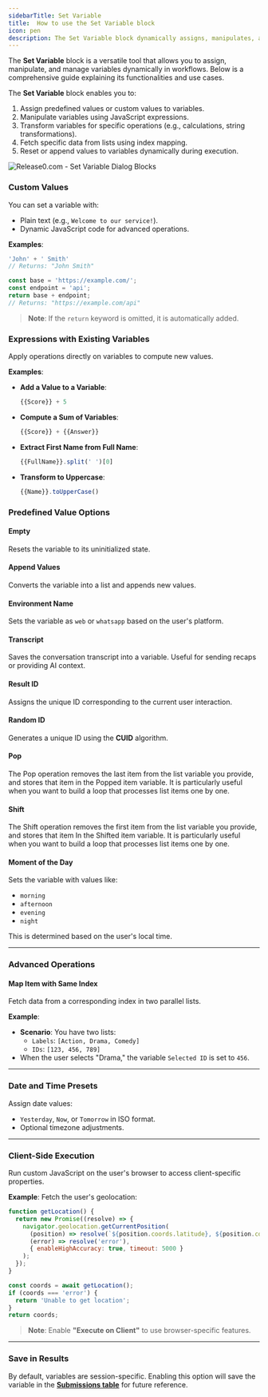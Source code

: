 ```yaml
---
sidebarTitle: Set Variable
title:  How to use the Set Variable block
icon: pen
description: The Set Variable block dynamically assigns, manipulates, and manages variables in workflows, enabling advanced operations and data transformations within your chatbot agent.
---
```


The **Set Variable** block is a versatile tool that allows you to assign, manipulate, and manage variables dynamically in workflows. Below is a comprehensive guide explaining its functionalities and use cases.


The **Set Variable** block enables you to:
1. Assign predefined values or custom values to variables.
2. Manipulate variables using JavaScript expressions.
3. Transform variables for specific operations (e.g., calculations, string transformations).
4. Fetch specific data from lists using index mapping.
5. Reset or append values to variables dynamically during execution.

<Frame style={{ maxWidth: '600px' }}>
  <img src="/images/blocks/logic/set-variable.png" alt="Release0.com - Set Variable Dialog Blocks" />
</Frame>

### **Custom Values**
You can set a variable with:
- Plain text (e.g., `Welcome to our service!`).
- Dynamic JavaScript code for advanced operations.
  
**Examples**:
```javascript
'John' + ' Smith'
// Returns: "John Smith"
```

```javascript
const base = 'https://example.com/';
const endpoint = 'api';
return base + endpoint;
// Returns: "https://example.com/api"
```

> **Note**: If the `return` keyword is omitted, it is automatically added.


### **Expressions with Existing Variables**

Apply operations directly on variables to compute new values. 

**Examples**:
- **Add a Value to a Variable**:  
  ```javascript
  {{Score}} + 5
  ```

- **Compute a Sum of Variables**:  
  ```javascript
  {{Score}} + {{Answer}}
  ```

- **Extract First Name from Full Name**:  
  ```javascript
  {{FullName}}.split(' ')[0]
  ```

- **Transform to Uppercase**:  
  ```javascript
  {{Name}}.toUpperCase()
  ```


### **Predefined Value Options**

#### **Empty**
Resets the variable to its uninitialized state.

#### **Append Values**
Converts the variable into a list and appends new values.

#### **Environment Name**
Sets the variable as `web` or `whatsapp` based on the user's platform.

#### **Transcript**
Saves the conversation transcript into a variable. Useful for sending recaps or providing AI context.

#### **Result ID**
Assigns the unique ID corresponding to the current user interaction.

#### **Random ID**
Generates a unique ID using the **CUID** algorithm.

#### **Pop**
The Pop operation removes the last item from the list variable you provide, and stores that item in the Popped item variable.
It is particularly useful when you want to build a loop that processes list items one by one.

#### **Shift**
The Shift operation removes the first item from the list variable you provide, and stores that item In the Shifted item variable.
It is particularly useful when you want to build a loop that processes list items one by one.

#### **Moment of the Day**
Sets the variable with values like:
- `morning`
- `afternoon`
- `evening`
- `night`

This is determined based on the user's local time.

---

### **Advanced Operations**

#### **Map Item with Same Index**
Fetch data from a corresponding index in two parallel lists. 

**Example**:
- **Scenario**: You have two lists:
  - `Labels`: `[Action, Drama, Comedy]`
  - `IDs`: `[123, 456, 789]`
- When the user selects "Drama," the variable `Selected ID` is set to `456`.

---

### **Date and Time Presets**
Assign date values:
- `Yesterday`, `Now`, or `Tomorrow` in ISO format.
- Optional timezone adjustments.

---

### **Client-Side Execution**
Run custom JavaScript on the user's browser to access client-specific properties.

**Example**: Fetch the user's geolocation:
```javascript
function getLocation() {
  return new Promise((resolve) => {
    navigator.geolocation.getCurrentPosition(
      (position) => resolve(`${position.coords.latitude}, ${position.coords.longitude}`),
      (error) => resolve('error'),
      { enableHighAccuracy: true, timeout: 5000 }
    );
  });
}

const coords = await getLocation();
if (coords === 'error') {
  return 'Unable to get location';
}
return coords;
```

> **Note**: Enable **"Execute on Client"** to use browser-specific features.

---

### **Save in Results**
By default, variables are session-specific. Enabling this option will save the variable in the **[Submissions table](/submission/overview)** for future reference.
